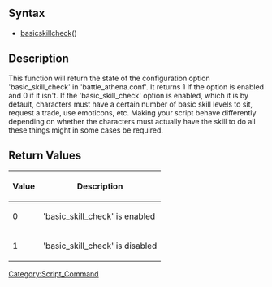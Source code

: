 [[Category:Script_Command]]
==Syntax==
* [[basicskillcheck]]()
==Description==
This function will return the state of the configuration option 'basic_skill_check' in 'battle_athena.conf'. It returns 1 if the option is enabled and 0 if it isn't. If the 'basic_skill_check' option is enabled, which it is by default, characters must have a certain number of basic skill levels to sit, request a trade, use emoticons, etc. Making your script behave differently depending on whether the characters must actually have the skill to do all these things might in some cases be required.
==Return Values==
{| class="wikitable" border="1"
! Value !! Description
|-
| 0 || 'basic_skill_check' is enabled
|-
| 1 || 'basic_skill_check' is disabled
|}
